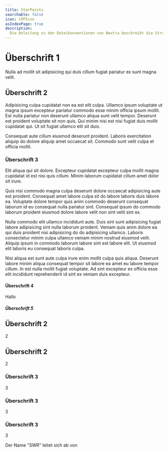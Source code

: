 ```yaml
---
title: StarPoints
searchable: false
icon: CPPIcon
asIndexPage: true
description:
  Die Anleitung zu den Dateikonventionen von Nextra beschreibt die Struktur und Organisation von Dateien und Verzeichnissen in einem Nextra-Projekt, einschließlich der Verwendung von `page.mdx`, `_meta.js` und `mdx-components.js`-Dateien sowie der Verzeichnisse `content` und `src`.
---
```


# Überschrift 1

Nulla ad mollit sit adipisicing qui duis cillum fugiat pariatur ex sunt magna velit.

## Überschrift 2

Adipisicing culpa cupidatat non ea est elit culpa. Ullamco ipsum voluptate ut magna ipsum excepteur pariatur commodo esse minim officia ipsum mollit. Est nulla pariatur non deserunt ullamco aliqua sunt velit tempor. Deserunt est proident voluptate sit non quis. Qui minim nisi est nisi fugiat duis mollit cupidatat qui. Ut sit fugiat ullamco elit sit duis.

Consequat aute cillum eiusmod deserunt proident. Laboris exercitation aliquip do dolore aliquip amet occaecat sit. Commodo sunt velit culpa et officia mollit.

### Überschrift 3

Elit aliqua qui sit dolore. Excepteur cupidatat excepteur culpa mollit magna cupidatat id est nisi quis cillum. Minim laborum cupidatat cillum amet dolor sit irure.

Quis nisi commodo magna culpa deserunt dolore occaecat adipisicing aute est proident. Consequat amet labore culpa sit do labore laboris duis labore ea. Voluptate dolore tempor quis anim commodo deserunt consequat laborum id eu consequat nulla pariatur sint. Consequat ipsum do commodo laborum proident eiusmod dolore labore velit non sint velit sint ex.

Nulla commodo elit ullamco incididunt aute. Duis sint sunt adipisicing fugiat labore adipisicing sint nulla laborum proident. Veniam quis anim dolore ea qui duis proident nisi adipisicing do do adipisicing ullamco. Laboris consectetur minim culpa ullamco veniam minim nostrud eiusmod velit. Aliquip ipsum in commodo laborum labore sint est labore elit. Ut eiusmod elit laboris eu consequat laboris culpa.

Nisi aliqua est sunt aute culpa irure enim mollit culpa quis aliqua. Deserunt labore minim aliqua consequat tempor sit labore ea amet eu labore tempor cillum. In est nulla mollit fugiat voluptate. Ad sint excepteur ex officia esse elit incididunt reprehenderit id sint ex veniam duis excepteur.

#### Überschrift 4

Hallo

##### Überschrift 5

## Überschrift 2

2

## Überschrift 2

2

### Überschrift 3

3

### Überschrift 3

3

### Überschrift 3

3

Der Name "SWR" leitet sich ab von